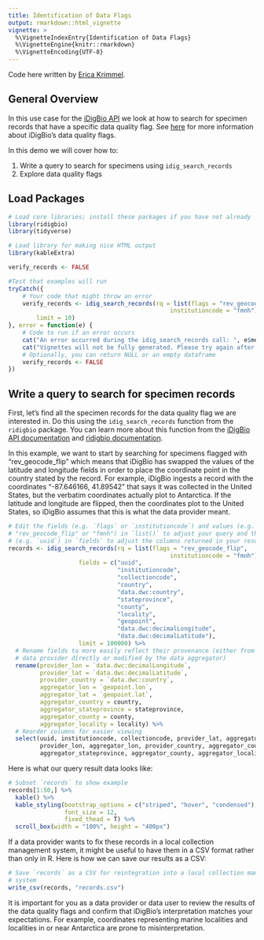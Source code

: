 ```yaml
---
title: Identification of Data Flags
output: rmarkdown::html_vignette
vignette: >
  %\VignetteIndexEntry{Identification of Data Flags}
  %\VignetteEngine{knitr::rmarkdown}
  %\VignetteEncoding{UTF-8}
---
```


Code here written by [Erica Krimmel](https://orcid.org/0000-0003-3192-0080).

## General Overview  
In this use case for the [iDigBio API](https://github.com/iDigBio/idigbio-search-api/wiki) we look at how to search for specimen records that have a specific data quality flag. See [here](https://github.com/iDigBio/idigbio-search-api/wiki/Data-Quality-Flags) for more information about iDigBio's data quality flags.

In this demo we will cover how to:

1. Write a query to search for specimens using `idig_search_records`
2. Explore data quality flags 

## Load Packages

```r
# Load core libraries; install these packages if you have not already
library(ridigbio)
library(tidyverse)

# Load library for making nice HTML output
library(kableExtra)
```

```r

verify_records <- FALSE

#Test that examples will run
tryCatch({
    # Your code that might throw an error
    verify_records <- idig_search_records(rq = list(flags = "rev_geocode_flip",
                                              institutioncode = "fmnh"),
        limit = 10)
}, error = function(e) {
    # Code to run if an error occurs
    cat("An error occurred during the idig_search_records call: ", e$message, "\n")
    cat("Vignettes will not be fully generated. Please try again after resolving the issue.")
    # Optionally, you can return NULL or an empty dataframe
    verify_records <- FALSE
})
```
## Write a query to search for specimen records

First, let's find all the specimen records for the data quality flag we are interested in. Do this using the `idig_search_records` function from the `ridigbio` package. You can learn more about this function from the [iDigBio API documentation](https://github.com/iDigBio/idigbio-search-api/wiki) and [ridigbio documentation](https://cran.r-project.org/package=ridigbio/ridigbio.pdf).

In this example, we want to start by searching for specimens flagged with "rev_geocode_flip" which means that iDigBio has swapped the values of the latitude and longitude fields in order to place the coordinate point in the country stated by the record. For example, iDigBio ingests a record with the coordinates "-87.646166, 41.89542" that says it was collected in the United States, but the verbatim coordinates actually plot to Antarctica. If the latitude and longitude are flipped, then the coordinates plot to the United States, so iDigBio assumes that this is what the data provider meant.

```r
# Edit the fields (e.g. `flags` or `institutioncode`) and values (e.g. 
# "rev_geocode_flip" or "fmnh") in `list()` to adjust your query and the fields
# (e.g. `uuid`) in `fields` to adjust the columns returned in your results
records <- idig_search_records(rq = list(flags = "rev_geocode_flip",
                                              institutioncode = "fmnh"),
                    fields = c("uuid",
                               "institutioncode",
                               "collectioncode",
                               "country",
                               "data.dwc:country",
                               "stateprovince",
                               "county",
                               "locality",
                               "geopoint",
                               "data.dwc:decimalLongitude",
                               "data.dwc:decimalLatitude"),
                    limit = 100000) %>% 
  # Rename fields to more easily reflect their provenance (either from the
  # data provider directly or modified by the data aggregator)
  rename(provider_lon = `data.dwc:decimalLongitude`,
         provider_lat = `data.dwc:decimalLatitude`,
         provider_country = `data.dwc:country`,
         aggregator_lon = `geopoint.lon`,
         aggregator_lat = `geopoint.lat`,
         aggregator_country = country,
         aggregator_stateprovince = stateprovince,
         aggregator_county = county,
         aggregator_locality = locality) %>% 
  # Reorder columns for easier viewing
  select(uuid, institutioncode, collectioncode, provider_lat, aggregator_lat,
         provider_lon, aggregator_lon, provider_country, aggregator_country,
         aggregator_stateprovince, aggregator_county, aggregator_locality)
```

Here is what our query result data looks like:

```r
# Subset `records` to show example
records[1:50,] %>% 
  kable() %>% 
  kable_styling(bootstrap_options = c("striped", "hover", "condensed"),
                font_size = 12,
                fixed_thead = T) %>% 
  scroll_box(width = "100%", height = "400px")
```

If a data provider wants to fix these records in a local collection management system, it might be useful to have them in a CSV format rather than only in R. Here is how we can save our results as a CSV:

```r
# Save `records` as a CSV for reintegration into a local collection management
# system
write_csv(records, "records.csv")
```

It is important for you as a data provider or data user to review the results of the data quality flags and confirm that iDigBio's interpretation matches your expectations. For example, coordinates representing marine localities and localities in or near Antarctica are prone to misinterpretation.